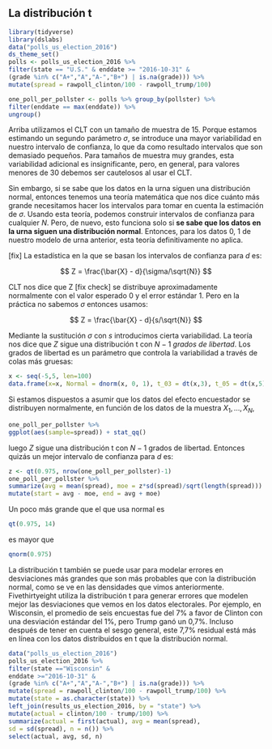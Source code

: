 ## La distribución t {#t-dist}

```r
library(tidyverse)
library(dslabs)
data("polls_us_election_2016")
ds_theme_set()
polls <- polls_us_election_2016 %>%
filter(state == "U.S." & enddate >= "2016-10-31" &
(grade %in% c("A+","A","A-","B+") | is.na(grade))) %>%
mutate(spread = rawpoll_clinton/100 - rawpoll_trump/100)

one_poll_per_pollster <- polls %>% group_by(pollster) %>%
filter(enddate == max(enddate)) %>%
ungroup()
```

Arriba utilizamos el CLT con un tamaño de muestra de 15. Porque estamos estimando un segundo parámetro $\sigma$, se introduce una mayor variabilidad en nuestro intervalo de confianza, lo que da como resultado intervalos que son demasiado pequeños. Para tamaños de muestra muy grandes, esta variabilidad adicional es insignificante, pero, en general, para valores menores de 30 debemos ser cautelosos al usar el CLT.

Sin embargo, si se sabe que los datos en la urna siguen una distribución normal, entonces tenemos una teoría matemática que nos dice cuánto más grande necesitamos hacer los intervalos para tomar en cuenta la estimación de $\sigma$. Usando esta teoría, podemos construir intervalos de confianza para cualquier $N$. Pero, de nuevo, esto funciona solo si **se sabe que los datos en la urna siguen una distribución normal**. Entonces, para los datos 0, 1 de nuestro modelo de urna anterior, esta teoría definitivamente no aplica.

[fix] La estadística en la que se basan los intervalos de confianza para $d$ es:

$$
Z = \frac{\bar{X} - d}{\sigma/\sqrt{N}}
$$

CLT nos dice que Z [fix check] se distribuye aproximadamente normalmente con el valor esperado 0 y el error estándar 1. Pero en la práctica no sabemos $\sigma$ entonces usamos:

$$
Z = \frac{\bar{X} - d}{s/\sqrt{N}}
$$


Mediante la sustitución $\sigma$ con $s$ introducimos cierta variabilidad. La teoría nos dice que $Z$ sigue una distribución t con $N-1$ _grados de libertad_. Los grados de libertad es un parámetro que controla la variabilidad a través de colas más gruesas:

```r
x <- seq(-5,5, len=100)
data.frame(x=x, Normal = dnorm(x, 0, 1), t_03 = dt(x,3), t_05 = dt(x,5), t_15=dt(x,15)) %>% gather(distribution, f, -x) %>% ggplot(aes(x,f, color = distribution)) + geom_line() +ylab("f(x)")
```

Si estamos dispuestos a asumir que los datos del efecto encuestador se distribuyen normalmente, en función de los datos de la muestra $X_1, \dots, X_N$,
```r
one_poll_per_pollster %>%
ggplot(aes(sample=spread)) + stat_qq()
```
luego $Z$ sigue una distribución t con $N-1$ grados de libertad. Entonces quizás un mejor intervalo de confianza para $d$ es:


```r
z <- qt(0.975, nrow(one_poll_per_pollster)-1)
one_poll_per_pollster %>%
summarize(avg = mean(spread), moe = z*sd(spread)/sqrt(length(spread))) %>%
mutate(start = avg - moe, end = avg + moe)
```

Un poco más grande que el que usa normal es

```r
qt(0.975, 14)
```

es mayor que

```r
qnorm(0.975)
```

La distribución t también se puede usar para modelar errores en desviaciones más grandes que son más probables que con la distribución normal, como se ve en las densidades que vimos anteriormente. Fivethirtyeight utiliza la distribución t para generar errores que modelen mejor las desviaciones que vemos en los datos electorales. Por ejemplo, en Wisconsin, el promedio de seis encuestas fue del 7% a favor de Clinton con una desviación estándar del 1%, pero Trump ganó un 0,7%. Incluso después de tener en cuenta el sesgo general, este 7,7% residual está más en línea con los datos distribuidos en t que la distribución normal.

```r
data("polls_us_election_2016")
polls_us_election_2016 %>%
filter(state =="Wisconsin" &
enddate >="2016-10-31" &
(grade %in% c("A+","A","A-","B+") | is.na(grade))) %>%
mutate(spread = rawpoll_clinton/100 - rawpoll_trump/100) %>%
mutate(state = as.character(state)) %>%
left_join(results_us_election_2016, by = "state") %>%
mutate(actual = clinton/100 - trump/100) %>%
summarize(actual = first(actual), avg = mean(spread),
sd = sd(spread), n = n()) %>%
select(actual, avg, sd, n)
```


